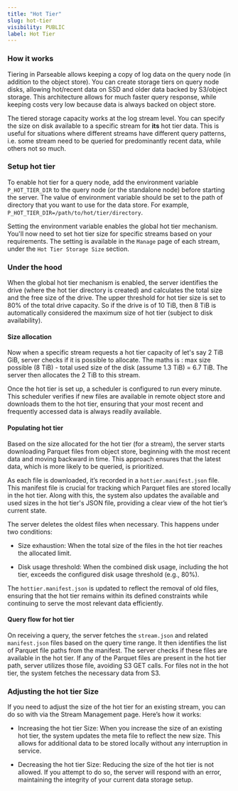 ```yaml
---
title: "Hot Tier"
slug: hot-tier
visibility: PUBLIC
label: Hot Tier
---
```


<head>
<title>Parseable Hot Tier: Tiered storage for latest data for faster query | Parseable</title>
<meta charSet="utf-8" />
<meta name="twitter:card" content="summary" />
</head>

### How it works

Tiering in Parseable allows keeping a copy of log data on the query node (in addition to the object store). You can create storage tiers on query node disks, allowing hot/recent data on SSD and older data backed by S3/object storage. This architecture allows for much faster query response, while keeping costs very low because data is always backed on object store.

The tiered storage capacity works at the log stream level. You can specify the size on disk available to a specific stream for **its** hot tier data. This is useful for situations where different streams have different query patterns, i.e. some stream need to be queried for predominantly recent data, while others not so much.

### Setup hot tier

To enable hot tier for a query node, add the environment variable `P_HOT_TIER_DIR` to the query node (or the standalone node) before starting the server. The value of environment variable should be set to the path of directory that you want to use for the data store. For example, `P_HOT_TIER_DIR=/path/to/hot/tier/directory`. 

Setting the environment variable enables the global hot tier mechanism. You'll now need to set hot tier size for specific streams based on your requirements. The setting is available in the `Manage` page of each stream, under the `Hot Tier Storage Size` section.

### Under the hood

When the global hot tier mechanism is enabled, the server identifies the drive (where the hot tier directory is created) and calculates the total size and the free size of the drive. The upper threshold for hot tier size is set to 80% of the total drive capacity. So if the drive is of 10 TiB, then 8 TiB is automatically considered the maximum size of hot tier (subject to disk availability). 

#### Size allocation

Now when a specific stream requests a hot tier capacity of let's say 2 TiB GiB, server checks if it is possible to allocate. The maths is : max size possible (8 TiB) - total used size of the disk (assume 1.3 TiB) = 6.7 TiB. The server then allocates the 2 TiB to this stream. 

Once the hot tier is set up, a scheduler is configured to run every minute. This scheduler verifies if new files are available in remote object store and downloads them to the hot tier, ensuring that your most recent and frequently accessed data is always readily available.

#### Populating hot tier

Based on the size allocated for the hot tier (for a stream), the server starts downloading Parquet files from object store, beginning with the most recent data and moving backward in time. This approach ensures that the latest data, which is more likely to be queried, is prioritized.

As each file is downloaded, it’s recorded in a `hottier.manifest.json` file. This manifest file is crucial for tracking which Parquet files are stored locally in the hot tier. Along with this, the system also updates the available and used sizes in the hot tier's JSON file, providing a clear view of the hot tier’s current state.

The server deletes the oldest files when necessary. This happens under two conditions:

- Size exhaustion: When the total size of the files in the hot tier reaches the allocated limit.

- Disk usage threshold: When the combined disk usage, including the hot tier, exceeds the configured disk usage threshold (e.g., 80%).

The `hottier.manifest.json` is updated to reflect the removal of old files, ensuring that the hot tier remains within its defined constraints while continuing to serve the most relevant data efficiently.

#### Query flow for hot tier

On receiving a query, the server fetches the `stream.json` and related `manifest.json` files based on the query time range. It then identifies the list of Parquet file paths from the manifest. The server checks if these files are available in the hot tier. If any of the Parquet files are present in the hot tier path, server utilizes those file, avoiding S3 GET calls. For files not in the hot tier, the system fetches the necessary data from S3.

### Adjusting the hot tier Size

If you need to adjust the size of the hot tier for an existing stream, you can do so with via the Stream Management page. Here’s how it works:

- Increasing the hot tier Size: When you increase the size of an existing hot tier, the system updates the meta file to reflect the new size. This allows for additional data to be stored locally without any interruption in service.

- Decreasing the hot tier Size: Reducing the size of the hot tier is not allowed. If you attempt to do so, the server will respond with an error, maintaining the integrity of your current data storage setup.
